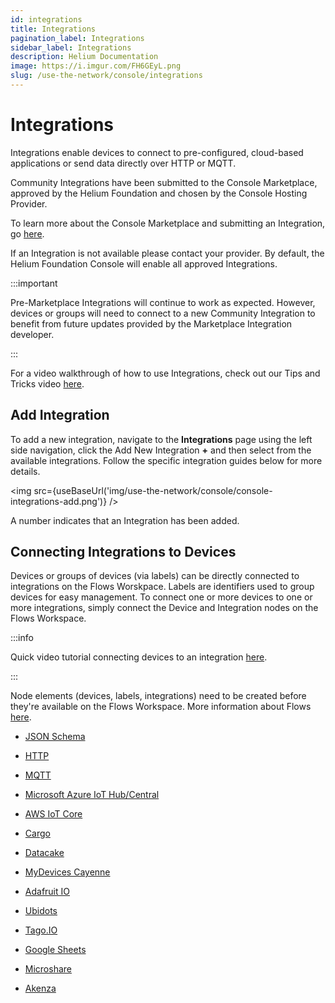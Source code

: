 ```yaml
---
id: integrations
title: Integrations
pagination_label: Integrations
sidebar_label: Integrations
description: Helium Documentation
image: https://i.imgur.com/FH6GEyL.png
slug: /use-the-network/console/integrations
---
```


# Integrations


Integrations enable devices to connect to pre-configured, cloud-based applications or send data
directly over HTTP or MQTT.

Community Integrations have been submitted to the Console Marketplace, approved by the Helium
Foundation and chosen by the Console Hosting Provider.

To learn more about the Console Marketplace and submitting an Integration, go
[here](/use-the-network/console-marketplace).

If an Integration is not available please contact your provider. By default, the Helium Foundation
Console will enable all approved Integrations.

:::important

Pre-Marketplace Integrations will continue to work as expected. However, devices or groups will need
to connect to a new Community Integration to benefit from future updates provided by the Marketplace
Integration developer.

:::

For a video walkthrough of how to use Integrations, check out our Tips and Tricks video
[here](https://youtu.be/lnERw1f7TGE).

## Add Integration

To add a new integration, navigate to the **Integrations** page using the left side navigation,
click the Add New Integration **+** and then select from the available integrations. Follow the
specific integration guides below for more details.

<img src={useBaseUrl('img/use-the-network/console/console-integrations-add.png')} />

A number indicates that an Integration has been added.

## Connecting Integrations to Devices

Devices or groups of devices (via labels) can be directly connected to integrations on the Flows
Worskpace. Labels are identifiers used to group devices for easy management. To connect one or more
devices to one or more integrations, simply connect the Device and Integration nodes on the Flows
Workspace.

:::info

Quick video tutorial connecting devices to an integration
[here](https://www.youtube.com/watch?v=lnERw1f7TGE).

:::

Node elements (devices, labels, integrations) need to be created before they're available on the
Flows Workspace. More information about Flows
[here](https://docs.helium.com/use-the-network/console/flows/).

- [JSON Schema](/use-the-network/console/integrations/json-schema)

- [HTTP](/use-the-network/console/integrations/http)

- [MQTT](/use-the-network/console/integrations/mqtt)

- [Microsoft Azure IoT Hub/Central](/use-the-network/console/integrations/azure)

- [AWS IoT Core](/use-the-network/console/integrations/aws-iot-core)

- [Cargo](/use-the-network/console/integrations/cargo)

- [Datacake](/use-the-network/console/integrations/datacake)

- [MyDevices Cayenne](/use-the-network/console/integrations/mydevices-cayenne)

- [Adafruit IO](/use-the-network/console/integrations/adafruitio)

- [Ubidots](/use-the-network/console/integrations/ubidots)

- [Tago.IO](/use-the-network/console/integrations/tago)

- [Google Sheets](/use-the-network/console/integrations/google-sheets)

- [Microshare](/use-the-network/console/integrations/microshare)

- [Akenza](/use-the-network/console/integrations/akenza)
